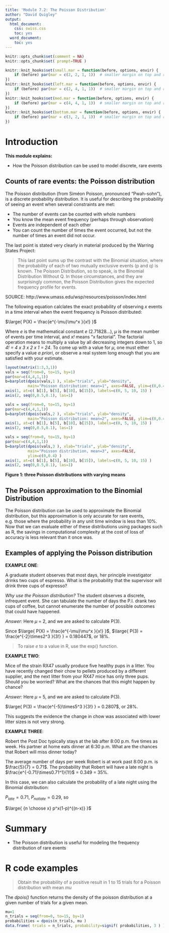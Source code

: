 ```yaml
---
title: 'Module 7.2: The Poisson Distribution'
author: "David Quigley"
output:
  html_document:
    css: swiss.css
    toc: yes
  word_document:
    toc: yes
---
```



```r
knitr::opts_chunk$set(comment = NA)
knitr::opts_chunk$set( prompt=TRUE ) 

knitr::knit_hooks$set(small.mar = function(before, options, envir) {
    if (before) par(mar = c(2, 2, 1, 1))  # smaller margin on top and right
})
knitr::knit_hooks$set(left.mar = function(before, options, envir) {
    if (before) par(mar = c(2, 4, 1, 1))  # smaller margin on top and right
})
knitr::knit_hooks$set(med.mar = function(before, options, envir) {
    if (before) par(mar = c(4, 4, 1, 1))  # smaller margin on top and right
})
knitr::knit_hooks$set(bottom.mar = function(before, options, envir) {
    if (before) par(mar = c(3, 2, 1, 1))  # smaller margin on top and right
})
```

Introduction
========================================

**This module explains:**

* How the Poisson distribution can be used to model discrete, rare events

Counts of rare events: the Poisson distribution
--------------------------------------------------------------------------------

The Poisson distribution (from Siméon Poisson, pronounced "Pwah-sohn"), is a discrete probability distribution. It is useful for describing the probability of seeing an event when several constraints are met:

* The number of events can be counted with whole numbers
* You know the mean event frequency (perhaps through observation)
* Events are independent of each other
* You can count the number of times the event occurred, but not the number of times an event did not occur.

The last point is stated very clearly in material produced by the Warring States Project:  

>This last point sums up the contrast with the Binomial situation, where the probability of each of two mutually exclusive events (p and q) is known. The Poisson Distribution, so to speak, is the Binomial Distribution Without Q. In those circumstances, and they are surprisingly common, the Poisson Distribution gives the expected frequency profile for events.

SOURCE: http://www.umass.edu/wsp/resources/poisson/index.html

The following equation calclates the exact probability of observing *x* events in a time interval when the event frequency is Poisson distributed:

$\large{ P(X) = \frac{e^{-\mu}\mu^x }{x!} }$

Where *e* is the mathematical constant *e* (2.71828...), $\mu$ is the mean number of events per time interval, and *x!* means "x factorial". The factorial operation means to multiply a value by all decreasing integers down to 1, so *4! = 4 x 3 x 2 x 1 = 24*. To come up with a value for $\mu$, one must either specify a value *a priori*, or observe a real system long enough that you are satisfied with your estimate. 

```r
layout(matrix(1:3,3,1))
vals = seq(from=0, to=15, by=1)
par(mar=c(4,4,1,1))
b=barplot(dpois(vals,1 ), xlab="trials", ylab="density", 
          main="Poisson distribution: mean=1", axes=FALSE, ylim=c(0,0.4) )
axis(1, at=c( b[1], b[5], b[10], b[15]), labels=c(0, 5, 10, 15) )
axis(2, seq(0,0.5,0.1), las=1)

vals = seq(from=0, to=15, by=1)
par(mar=c(4,4,1,1))
b=barplot(dpois(vals,2 ), xlab="trials", ylab="density", 
          main="Poisson distribution: mean=2", axes=FALSE, ylim=c(0,0.4) )
axis(1, at=c( b[1], b[5], b[10], b[15]), labels=c(0, 5, 10, 15) )
axis(2, seq(0,0.5,0.1), las=1)

vals = seq(from=0, to=15, by=1)
par(mar=c(4,4,1,1))
b=barplot(dpois(vals,3 ), xlab="trials", ylab="density", 
          main="Poisson distribution, mean=3", axes=FALSE, 
          ylim=c(0,0.4) )
axis(1, at=c( b[1], b[5], b[10], b[15]), labels=c(0, 5, 10, 15) )
axis(2, seq(0,0.5,0.1), las=1)
```

**Figure 1: three Poisson distributions with varying means**

The Poisson approximation to the Binomial Distribution
--------------------------------------------------------------------------------

The Poisson distribution can be used to approximate the Binomial distribution, but this approximation is only accurate for rare events, e.g. those where the probability in any unit time window is less than 10%. Now that we can evaluate either of these distributions using packages such as R, the savings in computational complexity at the cost of loss of accuracy is less relevant than it once was.


Examples of applying the Poisson distribution
--------------------------------------------------------------------------------

**EXAMPLE ONE**:

A graduate student observes that most days, her principle investigator drinks two cups of espresso. What is the probability that the supervisor will drink three cups of expresso?

*Why use the Poisson distribution?* The student observes a discrete, infrequent event. She can tabulate the number of days the P.I. drank two cups of coffee, but cannot enumerate the number of possible outcomes that could have happened.

*Answer:* Here $\mu$ = 2, and we are asked to calculate P(3).

Since $\large{ P(X) = \frac{e^{-\mu}\mu^x }{x!} }$, $\large{ P(3) = \frac{e^{-2}\times2^3 }{3!} } = 0.180447$, or 18%.

> To raise *e* to a value in R, use the exp() function.

**EXAMPLE TWO**:

Mice of the strain RX47 usually produce five healthy pups in a litter. You have recently changed their chow to pellets produced by a different supplier, and the next litter from your RX47 mice has only three pups. Should you be worried? What are the chances that this might happen by chance?

*Answer:* Here $\mu$ = 5, and we are asked to calculate P(3).

$\large{ P(3) = \frac{e^{-5}\times5^3 }{3!} } = 0.2807$, or 28%. 

This suggests the evidence the change in chow was associated with lower litter sizes is not very strong.

**EXAMPLE THREE**:

Robert the Post Doc typically stays at the lab after 8:00 p.m. five times as week. His partner at home eats dinner at 6:30 p.m. What are the chances that Robert will miss dinner today?

The average number of days per week Robert is at work past 8:00 p.m. is $\frac{5}{7} = 0.71$. The probability that Robert will have a late night is $\frac{e^{-0.71}\times0.71^1}{1!}$ = 0.349 = 35%.


In this case, we can also calculate the probability of a late night using the Binomial distribution:

$P_{late} = 0.71$, $P_{not late} = 0.29$, so 

$\large{ {n \choose x} p^x(1-p)^{(n-x)} }$

Summary
=========

* The Poisson distribution is useful for modeling the frequency distribution of rare events

R code examples
=======================

>Obtain the probability of a positive result in 1 to 15 trials for a Poisson distribution with mean *mu*

The *dpois()* function returns the density of the poisson distribution at a given number of trials for a given mean.

```r
mu=1
n_trials = seq(from=0, to=15, by=1)
probabilities = dpois(n_trials, mu )
data.frame( trials = n_trials, probability=signif( probabilities, 3 ) )
```





